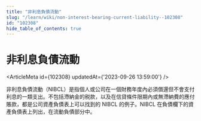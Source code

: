 ```yaml
---
title: "非利息負債流動"
slug: "/learn/wiki/non-interest-bearing-current-liability--102308"
id: "102308"
hide_table_of_contents: true
---
```



# 非利息負債流動

<ArticleMeta id={102308} updatedAt={'2023-09-26 13:59:00'} />
<div className='border-solid border-b border-t-0 my-4 border-[var(--ifm-color-gray-300)]' />

非利息負債流動（NIBCL）是指個人或公司在一個財務年度內必須償還但不會支付利息的一類支出。不包括滯納金的税款，以及在信貸條件限期內或無滯納費的應付賬款，都是公司資產負債表上可以找到的 NIBCL 的例子。NIBCL 在負債欄下的資產負債表上列出，在流動負債部分中。
